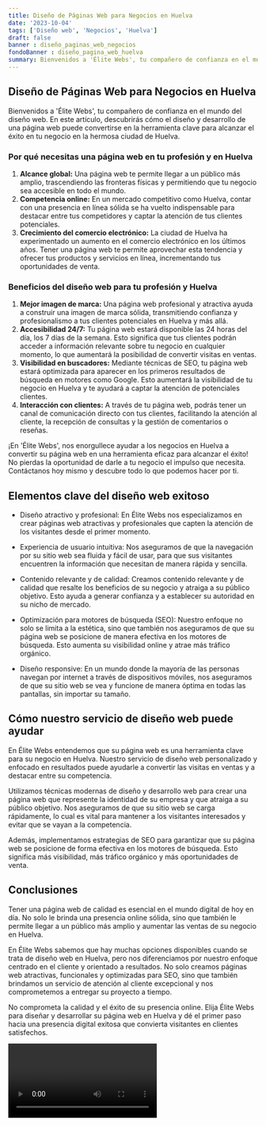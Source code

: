 ```yaml
---
title: Diseño de Páginas Web para Negocios en Huelva
date: '2023-10-04'
tags: ['Diseño web', 'Negocios', 'Huelva']
draft: false
banner : diseño_paginas_web_negocios
fondoBanner : diseño_pagina_web_huelva
summary: Bienvenidos a 'Élite Webs', tu compañero de confianza en el mundo del diseño web. En este artículo, descubrirás cómo el diseño y desarrollo de una página web puede convertirse en la herramienta clave para alcanzar el éxito en tu negocio en la hermosa ciudad de Huelva.
---
```


## Diseño de Páginas Web para Negocios en Huelva

Bienvenidos a 'Élite Webs', tu compañero de confianza en el mundo del diseño web. En este artículo, descubrirás cómo el diseño y desarrollo de una página web puede convertirse en la herramienta clave para alcanzar el éxito en tu negocio en la hermosa ciudad de Huelva.

### Por qué necesitas una página web en tu profesión y en Huelva

1. **Alcance global:** Una página web te permite llegar a un público más amplio, trascendiendo las fronteras físicas y permitiendo que tu negocio sea accesible en todo el mundo.
2. **Competencia online:** En un mercado competitivo como Huelva, contar con una presencia en línea sólida se ha vuelto indispensable para destacar entre tus competidores y captar la atención de tus clientes potenciales.
3. **Crecimiento del comercio electrónico:** La ciudad de Huelva ha experimentado un aumento en el comercio electrónico en los últimos años. Tener una página web te permite aprovechar esta tendencia y ofrecer tus productos y servicios en línea, incrementando tus oportunidades de venta.

### Beneficios del diseño web para tu profesión y Huelva

1. **Mejor imagen de marca:** Una página web profesional y atractiva ayuda a construir una imagen de marca sólida, transmitiendo confianza y profesionalismo a tus clientes potenciales en Huelva y más allá.
2. **Accesibilidad 24/7:** Tu página web estará disponible las 24 horas del día, los 7 días de la semana. Esto significa que tus clientes podrán acceder a información relevante sobre tu negocio en cualquier momento, lo que aumentará la posibilidad de convertir visitas en ventas.
3. **Visibilidad en buscadores:** Mediante técnicas de SEO, tu página web estará optimizada para aparecer en los primeros resultados de búsqueda en motores como Google. Esto aumentará la visibilidad de tu negocio en Huelva y te ayudará a captar la atención de potenciales clientes.
4. **Interacción con clientes:** A través de tu página web, podrás tener un canal de comunicación directo con tus clientes, facilitando la atención al cliente, la recepción de consultas y la gestión de comentarios o reseñas.

¡En 'Élite Webs', nos enorgullece ayudar a los negocios en Huelva a convertir su página web en una herramienta eficaz para alcanzar el éxito! No pierdas la oportunidad de darle a tu negocio el impulso que necesita. Contáctanos hoy mismo y descubre todo lo que podemos hacer por ti.

<GifSeo />

<Cta />

## Elementos clave del diseño web exitoso

- Diseño atractivo y profesional: En Élite Webs nos especializamos en crear páginas web atractivas y profesionales que capten la atención de los visitantes desde el primer momento.

- Experiencia de usuario intuitiva: Nos aseguramos de que la navegación por su sitio web sea fluida y fácil de usar, para que sus visitantes encuentren la información que necesitan de manera rápida y sencilla.

- Contenido relevante y de calidad: Creamos contenido relevante y de calidad que resalte los beneficios de su negocio y atraiga a su público objetivo. Esto ayuda a generar confianza y a establecer su autoridad en su nicho de mercado.

- Optimización para motores de búsqueda (SEO): Nuestro enfoque no solo se limita a la estética, sino que también nos aseguramos de que su página web se posicione de manera efectiva en los motores de búsqueda. Esto aumenta su visibilidad online y atrae más tráfico orgánico.

- Diseño responsive: En un mundo donde la mayoría de las personas navegan por internet a través de dispositivos móviles, nos aseguramos de que su sitio web se vea y funcione de manera óptima en todas las pantallas, sin importar su tamaño.

## Cómo nuestro servicio de diseño web puede ayudar

En Élite Webs entendemos que su página web es una herramienta clave para su negocio en Huelva. Nuestro servicio de diseño web personalizado y enfocado en resultados puede ayudarle a convertir las visitas en ventas y a destacar entre su competencia.

Utilizamos técnicas modernas de diseño y desarrollo web para crear una página web que represente la identidad de su empresa y que atraiga a su público objetivo. Nos aseguramos de que su sitio web se carga rápidamente, lo cual es vital para mantener a los visitantes interesados y evitar que se vayan a la competencia.

Además, implementamos estrategias de SEO para garantizar que su página web se posicione de forma efectiva en los motores de búsqueda. Esto significa más visibilidad, más tráfico orgánico y más oportunidades de venta.

## Conclusiones

Tener una página web de calidad es esencial en el mundo digital de hoy en día. No solo le brinda una presencia online sólida, sino que también le permite llegar a un público más amplio y aumentar las ventas de su negocio en Huelva.

En Élite Webs sabemos que hay muchas opciones disponibles cuando se trata de diseño web en Huelva, pero nos diferenciamos por nuestro enfoque centrado en el cliente y orientado a resultados. No solo creamos páginas web atractivas, funcionales y optimizadas para SEO, sino que también brindamos un servicio de atención al cliente excepcional y nos comprometemos a entregar su proyecto a tiempo.

No comprometa la calidad y el éxito de su presencia online. Elija Élite Webs para diseñar y desarrollar su página web en Huelva y dé el primer paso hacia una presencia digital exitosa que convierta visitantes en clientes satisfechos.

<Video />

<CtaBot job='Negocios' city='Huelva'/>

<Gmaps query='Huelva+españa+maps' />